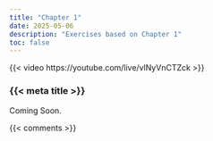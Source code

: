 ```yaml
---
title: "Chapter 1"
date: 2025-05-06
description: "Exercises based on Chapter 1"
toc: false
---
```


{{< video https://youtube.com/live/vlNyVnCTZck >}}

### {{< meta title >}}

Coming Soon.


{{< comments >}}

